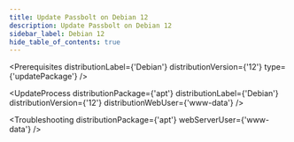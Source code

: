 ```yaml
---
title: Update Passbolt on Debian 12
description: Update Passbolt on Debian 12
sidebar_label: Debian 12
hide_table_of_contents: true
---
```



<Prerequisites
  distributionLabel={'Debian'}
  distributionVersion={'12'}
  type={'updatePackage'}
/>

<UpdateProcess 
  distributionPackage={'apt'}
  distributionLabel={'Debian'}
  distributionVersion={'12'} 
  distributionWebUser={'www-data'}
/>

<Troubleshooting distributionPackage={'apt'} webServerUser={'www-data'} />

<InCaseOfIssues />